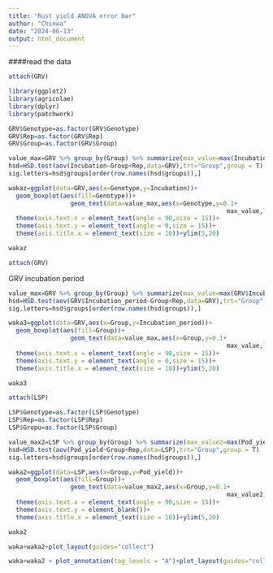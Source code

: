 ```yaml
---
title: "Rust yield ANOVA error bar"
author: "Chinwa"
date: "2024-06-13"
output: html_document
---
```

####read the data

```r
attach(GRV)
```

```r
library(ggplot2)
library(agricolae)
library(dplyr)
library(patchwork)
```

```r
GRV$Genotype=as.factor(GRV$Genotype)
GRV$Rep=as.factor(GRV$Rep)
GRV$Group=as.factor(GRV$Group)
```

```r
value_max=GRV %>% group_by(Group) %>% summarize(max_value=max(Incubation))
hsd=HSD.test(aov(Incubation~Group+Rep,data=GRV),trt="Group",group = T)
sig.letters=hsd$groups[order(row.names(hsd$groups)),]
```

```r
wakaz=ggplot(data=GRV,aes(x=Genotype,y=Incubation))+
  geom_boxplot(aes(fill=Genotype))+
                 geom_text(data=value_max,aes(x=Genotype,y=0.1+
                                                            max_value,label=sig.letters$groups),vjust=0)+stat_boxplot(width=0.1)+ggtitle("")+xlab("")+ylab("Incubation")+theme_classic()+
  theme(axis.text.x = element_text(angle = 90,size = 15))+
  theme(axis.text.y = element_text(angle = 0,size = 15))+
  theme(axis.title.x = element_text(size = 10))+ylim(5,20)
```

```r
wakaz
```

```r
attach(GRV)
```

GRV incubation period

```r
value_max=GRV %>% group_by(Group) %>% summarize(max_value=max(GRV$Incubation_period))
hsd=HSD.test(aov(GRV$Incubation_period~Group+Rep,data=GRV),trt="Group",group = T)
sig.letters=hsd$groups[order(row.names(hsd$groups)),]
```

```r
waka3=ggplot(data=GRV,aes(x=Group,y=Incubation_period))+
  geom_boxplot(aes(fill=Group))+
                 geom_text(data=value_max,aes(x=Group,y=0.1+
                                                            max_value,label=sig.letters$groups),vjust=0)+stat_boxplot(width=0.1)+ggtitle("")+xlab("")+ylab("Incubation period")+theme_classic()+
  theme(axis.text.x = element_text(angle = 90,size = 15))+
  theme(axis.text.y = element_text(angle = 0,size = 15))+
  theme(axis.title.x = element_text(size = 10))+ylim(5,20)
```

```r
waka3
```








```r
attach(LSP)
```

```r
LSP$Genotype=as.factor(LSP$Genotype)
LSP$Rep=as.factor(LSP$Rep)
LSP$Gropu=as.factor(LSP$Group)
```

```r
value_max2=LSP %>% group_by(Group) %>% summarize(max_value2=max(Pod_yield))
hsd=HSD.test(aov(Pod_yield~Group+Rep,data=LSP),trt="Group",group = T)
sig.letters=hsd$groups[order(row.names(hsd$groups)),]
```

```r
waka2=ggplot(data=LSP,aes(x=Group,y=Pod_yield))+
  geom_boxplot(aes(fill=Group))+
                 geom_text(data=value_max2,aes(x=Group,y=0.1+
                                                            max_value2,label=sig.letters$groups),vjust=0)+stat_boxplot(width=0.1)+ggtitle("")+xlab("")+ylab("")+theme_classic()+
  theme(axis.text.x = element_text(angle = 90,size = 15))+
  theme(axis.text.y = element_blank())+
  theme(axis.title.x = element_text(size = 10))+ylim(5,20)
```

```r
waka2
```

```r
waka+waka2+plot_layout(guides="collect")
```

```r
waka+waka2 + plot_annotation(tag_levels = "A")+plot_layout(guides="collect")
```
